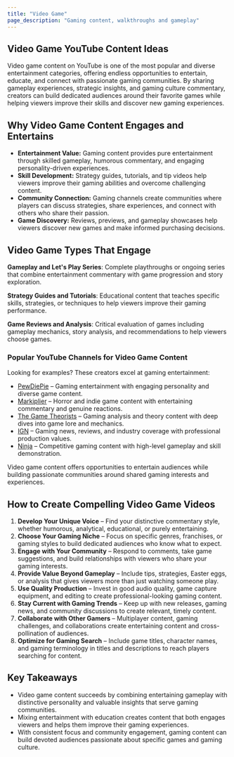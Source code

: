 ```yaml
---
title: "Video Game"
page_description: "Gaming content, walkthroughs and gameplay"
---
```


## Video Game YouTube Content Ideas

Video game content on YouTube is one of the most popular and diverse entertainment categories, offering endless opportunities to entertain, educate, and connect with passionate gaming communities. By sharing gameplay experiences, strategic insights, and gaming culture commentary, creators can build dedicated audiences around their favorite games while helping viewers improve their skills and discover new gaming experiences.

## Why Video Game Content Engages and Entertains

- **Entertainment Value:** Gaming content provides pure entertainment through skilled gameplay, humorous commentary, and engaging personality-driven experiences.  
- **Skill Development:** Strategy guides, tutorials, and tip videos help viewers improve their gaming abilities and overcome challenging content.  
- **Community Connection:** Gaming channels create communities where players can discuss strategies, share experiences, and connect with others who share their passion.  
- **Game Discovery:** Reviews, previews, and gameplay showcases help viewers discover new games and make informed purchasing decisions.  

## Video Game Types That Engage

**Gameplay and Let's Play Series**: Complete playthroughs or ongoing series that combine entertainment commentary with game progression and story exploration.

**Strategy Guides and Tutorials**: Educational content that teaches specific skills, strategies, or techniques to help viewers improve their gaming performance.

**Game Reviews and Analysis**: Critical evaluation of games including gameplay mechanics, story analysis, and recommendations to help viewers choose games.

### Popular YouTube Channels for Video Game Content

Looking for examples? These creators excel at gaming entertainment:  
- [PewDiePie](https://www.youtube.com/@PewDiePie) – Gaming entertainment with engaging personality and diverse game content.  
- [Markiplier](https://www.youtube.com/@markiplier) – Horror and indie game content with entertaining commentary and genuine reactions.  
- [The Game Theorists](https://www.youtube.com/@GameTheorists) – Gaming analysis and theory content with deep dives into game lore and mechanics.  
- [IGN](https://www.youtube.com/@IGN) – Gaming news, reviews, and industry coverage with professional production values.  
- [Ninja](https://www.youtube.com/@NinjashyperX) – Competitive gaming content with high-level gameplay and skill demonstration.  

Video game content offers opportunities to entertain audiences while building passionate communities around shared gaming interests and experiences.

## How to Create Compelling Video Game Videos

1. **Develop Your Unique Voice** – Find your distinctive commentary style, whether humorous, analytical, educational, or purely entertaining.  
2. **Choose Your Gaming Niche** – Focus on specific genres, franchises, or gaming styles to build dedicated audiences who know what to expect.  
3. **Engage with Your Community** – Respond to comments, take game suggestions, and build relationships with viewers who share your gaming interests.  
4. **Provide Value Beyond Gameplay** – Include tips, strategies, Easter eggs, or analysis that gives viewers more than just watching someone play.  
5. **Use Quality Production** – Invest in good audio quality, game capture equipment, and editing to create professional-looking gaming content.  
6. **Stay Current with Gaming Trends** – Keep up with new releases, gaming news, and community discussions to create relevant, timely content.  
7. **Collaborate with Other Gamers** – Multiplayer content, gaming challenges, and collaborations create entertaining content and cross-pollination of audiences.  
8. **Optimize for Gaming Search** – Include game titles, character names, and gaming terminology in titles and descriptions to reach players searching for content.  

## Key Takeaways

- Video game content succeeds by combining entertaining gameplay with distinctive personality and valuable insights that serve gaming communities.  
- Mixing entertainment with education creates content that both engages viewers and helps them improve their gaming experiences.  
- With consistent focus and community engagement, gaming content can build devoted audiences passionate about specific games and gaming culture.
